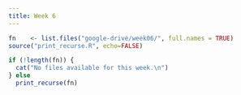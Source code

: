```yaml
---
title: Week 6
---
```


```r
fn    <- list.files("google-drive/week06/", full.names = TRUE)
source("print_recurse.R", echo=FALSE)

if (!length(fn)) {
  cat("No files available for this week.\n")
} else 
  print_recurse(fn)
  


```

